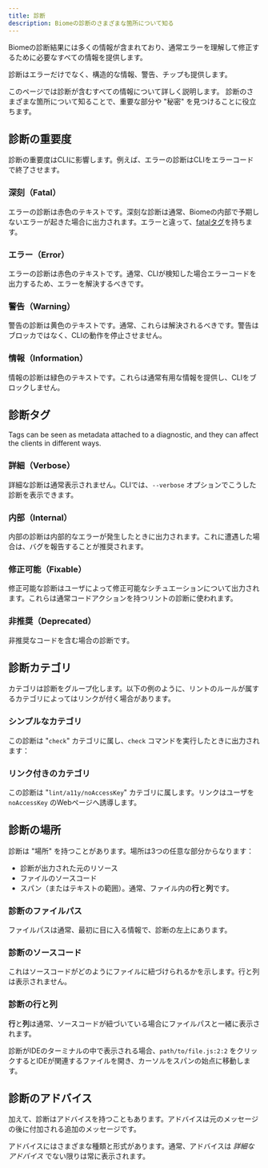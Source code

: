 ```yaml
---
title: 診断
description: Biomeの診断のさまざまな箇所について知る
---
```


Biomeの診断結果には多くの情報が含まれており、通常エラーを理解して修正するために必要なすべての情報を提供します。

診断はエラーだけでなく、構造的な情報、警告、チップも提供します。

このページでは診断が含むすべての情報について詳しく説明します。
診断のさまざまな箇所について知ることで、重要な部分や "秘密" を見つけることに役立ちます。

## 診断の重要度

診断の重要度はCLIに影響します。例えば、エラーの診断はCLIをエラーコードで終了させます。

### 深刻（Fatal）

エラーの診断は赤色のテキストです。深刻な診断は通常、Biomeの内部で予期しないエラーが起きた場合に出力されます。エラーと違って、[fatalタグ](#診断タグ)を持ちます。

<DiagnosticFatal />

### エラー（Error）

エラーの診断は赤色のテキストです。通常、CLIが検知した場合エラーコードを出力するため、エラーを解決するべきです。

<DiagnosticError />

### 警告（Warning）

警告の診断は黄色のテキストです。通常、これらは解決されるべきです。警告はブロッカではなく、CLIの動作を停止させません。

<DiagnosticWarning />

### 情報（Information）

情報の診断は緑色のテキストです。これらは通常有用な情報を提供し、CLIをブロックしません。

<DiagnosticInformation />

## 診断タグ

Tags can be seen as metadata attached to a diagnostic, and they can affect the clients in different ways.

### 詳細（Verbose）

詳細な診断は通常表示されません。CLIでは、`--verbose` オプションでこうした診断を表示できます。

<DiagnosticVerbose />

### 内部（Internal）

内部の診断は内部的なエラーが発生したときに出力されます。これに遭遇した場合は、バグを報告することが推奨されます。

<DiagnosticInternal />

### 修正可能（Fixable）

修正可能な診断はユーザによって修正可能なシチュエーションについて出力されます。これらは通常コードアクションを持つリントの診断に使われます。

<DiagnosticFixable />

### 非推奨（Deprecated）

非推奨なコードを含む場合の診断です。

<DiagnosticDeprecated />

## 診断カテゴリ

カテゴリは診断をグループ化します。以下の例のように、リントのルールが属するカテゴリによってはリンクが付く場合があります。

### シンプルなカテゴリ

この診断は "`check`" カテゴリに属し、`check` コマンドを実行したときに出力されます：

<DiagnosticCategorySimple />

### リンク付きのカテゴリ

この診断は "`lint/a11y/noAccessKey`" カテゴリに属します。リンクはユーザを `noAccessKey` のWebページへ誘導します。

<DiagnosticCategoryLink />

## 診断の場所

診断は "場所" を持つことがあります。場所は3つの任意な部分からなります：
- 診断が出力された元のリソース
- ファイルのソースコード
- スパン（またはテキストの範囲）。通常、ファイル内の**行**と**列**です。

### 診断のファイルパス

ファイルパスは通常、最初に目に入る情報で、診断の左上にあります。

<DiagnosticLocFile />

### 診断のソースコード

これはソースコードがどのようにファイルに紐づけられるかを示します。行と列は表示されません。

<DiagnosticLocFrame />

### 診断の行と列

**行**と**列**は通常、ソースコードが紐づいている場合にファイルパスと一緒に表示されます。

<DiagnosticLocAll />

診断がIDEのターミナルの中で表示される場合、`path/to/file.js:2:2` をクリックするとIDEが関連するファイルを開き、カーソルをスパンの始点に移動します。

<DiagnosticLocMultiline />

## 診断のアドバイス

加えて、診断はアドバイスを持つこともあります。アドバイスは元のメッセージの後に付加される追加のメッセージです。

アドバイスにはさまざまな種類と形式があります。通常、アドバイスは _詳細なアドバイス_ でない限りは常に表示されます。

<DiagnosticWithAdvice />
